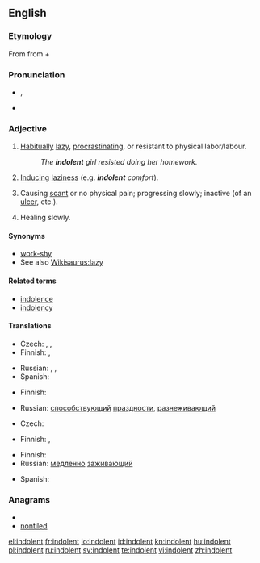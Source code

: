 {{was wotd|2008|December|18}}
==English==

===Etymology===
From {{etyl|la|en}} {{term|indolentem|lang=la}} from {{term|in-||not|lang=la}} + {{term|dolens|dolēns|pain|lang=la}}

===Pronunciation===
* {{a|UK|US}} {{IPA|/ˈɪn.dəl.ənt/}}, {{SAMPA|/'Ind@l@nt/}}
* {{audio|en-us-indolent.ogg|Audio (US)}}

===Adjective===
{{en-adj}}

# [[habitually|Habitually]] [[lazy]], [[procrastinate|procrastinating]], or resistant to physical labor/labour.
#: ''The '''indolent''' girl resisted doing her homework.''
# [[induce|Inducing]] [[laziness]] (e.g. '''''indolent''' comfort'').
# {{medicine}} Causing [[scant]] or no physical pain; progressing slowly; inactive (of an [[ulcer]], etc.).
# {{medicine}} Healing slowly.

====Synonyms====
* [[work-shy]]
* See also [[Wikisaurus:lazy]]

====Related terms====
* [[indolence]]
* [[indolency]]

====Translations====
{{trans-top|habitually lazy}}
* Czech: {{t-|cs|lhostejný|m}}, {{t+|cs|líný|m}}, {{t-|cs|indolentní|m}}
* Finnish: {{t+|fi|saamaton}}, {{t+|fi|veltto}}
{{trans-mid}}
* Russian: {{t+|ru|ленивый}}, {{t+|ru|праздный}}, {{t+|ru|бездеятельный}}
* Spanish: {{t-|es|indolente}}
{{trans-bottom}}

{{trans-top|inducing laziness}}
* Finnish: {{t-|fi|veltostuttava}}
{{trans-mid}}
* Russian: [[способствующий]] [[праздности]], [[разнеживающий]]
{{trans-bottom}}

{{trans-top|medicine: causing scant or no physical pain}}
* Czech: {{t-|cs|nebolestivý|m}}
{{trans-mid}}
* Finnish: {{t|fi|indolentti}}, {{t+|fi|kivuton}}
{{trans-bottom}}

{{trans-top|medicine: healing slowly}}
* Finnish: {{t-|fi|itsepintainen}}
* Russian: [[медленно]] [[заживающий]]
{{trans-mid}}
* Spanish: {{t-|es|indolente}}
{{trans-bottom}}

===Anagrams===
* {{alphagram|deilnnot}}
* [[nontiled#English|nontiled]]

[[el:indolent]]
[[fr:indolent]]
[[io:indolent]]
[[id:indolent]]
[[kn:indolent]]
[[hu:indolent]]
[[pl:indolent]]
[[ru:indolent]]
[[sv:indolent]]
[[te:indolent]]
[[vi:indolent]]
[[zh:indolent]]